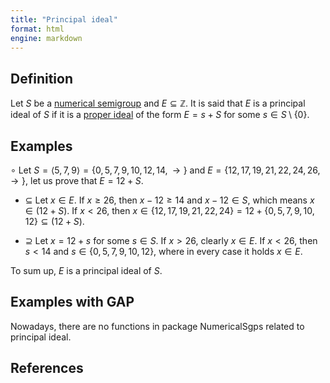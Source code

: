 ```yaml
---
title: "Principal ideal"
format: html
engine: markdown
---
```


<!-- Definición de Num. Sem. -->

## Definition

Let $S$ be a [numerical semigroup](../Basic-concepts/Numerical-semigroup.qmd) and $E \subseteq \mathbb{Z}$. It is said that $E$ is a principal ideal of $S$ if it is a [proper ideal](../Ideals-NS/Proper-ideal.qmd) of the form $E = s + S$ for some $s \in S \setminus \{0\}$.

## Examples

$\circ$ Let $S = \langle 5, 7, 9 \rangle = \{0, 5, 7, 9, 10, 12, 14, \rightarrow\}$ and $E = \{12, 17, 19, 21, 22, 24, 26, \rightarrow\}$, let us prove that $E = 12 + S$.

-   $\subseteq$ Let $x \in E$. If $x \ge 26$, then $x - 12 \ge 14$ and $x-12 \in S$, which means $x \in (12 + S)$. If $x < 26$, then $x \in \{12, 17, 19, 21, 22, 24\} = 12 + \{0, 5, 7, 9, 10, 12\} \subseteq (12 + S)$.

-   $\supseteq$ Let $x = 12 + s$ for some $s \in S$. If $x > 26$, clearly $x \in E$. If $x < 26$, then $s < 14$ and $s \in \{0, 5, 7, 9, 10, 12\}$, where in every case it holds $x \in E$.

To sum up, $E$ is a principal ideal of $S$.

## Examples with GAP

Nowadays, there are no functions in package NumericalSgps related to principal ideal.

## References
